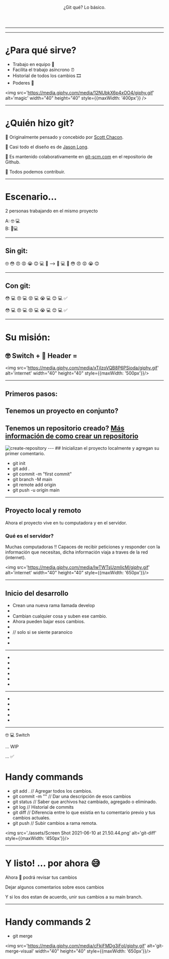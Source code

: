 
<Header>

¿Git qué? Lo básico.

</Header>


<Greeting />

---

<ControlVersion />

---
# ¿Para qué sirve?
- Trabajo en equipo 🤝
- Facilita el trabajo asíncrono ⏰
- Historial de todos los cambios 🎞
- Poderes 🔮

<img src='https://media.giphy.com/media/12NUbkX6p4xOO4/giphy.gif' alt='magic' width="40" height="40" style={{maxWidth: '400px'}} />

---
# ¿Quién hizo git?

🤔 Originalmente pensado y concebido por [Scott Chacon](https://github.com/schacon). 

🎨 Casi todo el diseño es de [Jason Long](https://github.com/jasonlong). 

🙌 Es mantenido colaborativamente en [git-scm.com](git-scm.com) en el repositorio de Github.

👀 Todos podemos contribuir.

---
# Escenario...

2 personas trabajando en el mismo proyecto 

A: 🤓 💻  
B: 🤪💻

---
## Sin git: 

 🤓 😳 😠 😡 😭 😊 💻 💾
            --> 💾 💻 🤪 😳 😠 😡 😭 😊

---
## Con git: 

 😳 💻  😠 💻  😡  💻 😭 💻  😊 💻  ✅

 😳 💻  😠 💻  😡  💻 😭 💻  😊 💻  ✅

---
 # Su misión:

## 🤓 Switch + 🤪 Header = 

<img src='https://media.giphy.com/media/xTiIzoVQB8P6PSioda/giphy.gif' alt='internet' width="40" height="40" style={{maxWidth: '500px'}}/>

---

## Primeros pasos:

## Tenemos un proyecto en conjunto? 
## Tenemos un repositorio creado? [Más información de como crear un repositorio](https://docs.github.com/es/github/getting-started-with-github/quickstart/create-a-repo)

<img src='./assets/createARepo.gif' alt='create-repository' />
--- 
## Inicializan el proyecto localmente y agregan su primer comentario.

<Steps>

- git init
- git add .
- git commit -m "first commit"
- git branch -M main
- git remote add origin <remote url>
- git push -u origin main

</Steps>

---
## Proyecto local y remoto

Ahora el proyecto vive en tu computadora y en el servidor.

### Qué es el servidor?

Muchas computadoras !! Capaces de recibir peticiones y responder con la información que necesitas, dicha información viaja a traves de la red (internet). 

<img src='https://media.giphy.com/media/IwTWTsUzmIicM/giphy.gif' alt='internet' width="40" height="40" style={{maxWidth: '650px'}}/>

---

## Inicio del desarrollo

<Steps>

- Crean una nueva rama llamada develop 
- <Terminal text='git checkout -b develop' height='50px' color='white' />
- Cambian cualquier cosa y suben ese cambio.
- Ahora pueden bajar esos cambios.
- <Terminal text='git checkout develop' height='50px' color='white' />
- <Terminal text='git pull' height='50px' color='white' /> // solo si se siente paranoico
- <Terminal text='Already up to date' height='50px' color='white' />
- <Terminal text='git checkout -b feature/switch' height='50px' color='white' />

</Steps>

---


<Switch />

<Steps>

- <Terminal text='git status' height='50px' color='white' />
- <Terminal text='Switch.js modified: Home.js' height='50px' color='red' />
- <Terminal text='git add .' height='50px' color='white' />
- <Terminal text='git status' height='50px' color='white' />
- <Terminal text='Switch.js modified: Home.js' height='50px' color='yellowgreen' />
- <Terminal text='git commit -m "Agregando estructura de Switch, faltan estilos"' height='50px' color='white' />

</Steps>

---

<SwitchWithColors />

<Steps>

- <Terminal text='git status' height='30px' color='white' />
- <Terminal text=' modified: Switch.js' height='30px' color='red' />
- <Terminal text='git add .' height='30px' color='white' />
- <Terminal text='git commit -m "Estilos listos"' height='150px' color='white'/>
- <Terminal text='git push --set-upstream origin feature/switch' height='150px' color='white'/>

</Steps>

---

🤓 💻 Switch 

... WIP 

... ✅

# Handy commands

- git add . // Agregar todos los cambios.
- git commit -m "" // Dar una descripción de esos cambios
- git status // Saber que archivos haz cambiado, agregado o eliminado.
- git log // Historial de commits 
- git diff // Diferencia entre lo que existia en tu comentario previo y tus cambios actuales.
- git push // Subir cambios a rama remota.

<img src='./assets/Screen Shot 2021-06-10 at 21.50.44.png' alt='git-diff' style={{maxWidth: '450px'}}/>

---
# Y listo! ... por ahora 😅

Ahora 🤪 podrá revisar tus cambios 

Dejar algunos comentarios sobre esos cambios

Y si los dos estan de acuerdo, unir sus cambios a su main branch.

---

# Handy commands 2

- git merge 

<img src='https://media.giphy.com/media/cFkiFMDg3iFoI/giphy.gif' alt='git-merge-visual' width="40" height="40" style={{maxWidth: '650px'}}/>